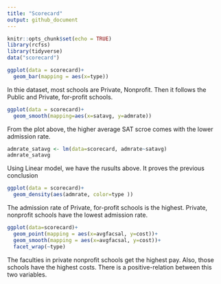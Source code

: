 ```yaml
---
title: "Scorecard"
output: github_document
---
```


```r
knitr::opts_chunk$set(echo = TRUE)
library(rcfss)
library(tidyverse)
data("scorecard")

```


```r
ggplot(data = scorecard)+
  geom_bar(mapping = aes(x=type))
```

In thie dataset, most schools are Private, Nonprofit. Then it follows the Public and Private, for-profit schools.

```r
ggplot(data = scorecard)+
  geom_smooth(mapping=aes(x=satavg, y=admrate))
```

From the plot above, the higher average SAT scroe comes with the lower admission rate.

```r
admrate_satavg <- lm(data=scorecard, admrate~satavg)
admrate_satavg
```

Using Linear model, we have the rusults above. It proves the previous conclusion

```r
ggplot(data = scorecard)+
  geom_density(aes(admrate, color=type ))
```

The admission rate of Private, for-profit schools is the highest. Private, nonprofit schools have the lowest admission rate.

```r
ggplot(data=scorecard)+
  geom_point(mapping = aes(x=avgfacsal, y=cost))+
  geom_smooth(mapping = aes(x=avgfacsal, y=cost))+
  facet_wrap(~type)
```

The faculties in private nonprofit schools get the highest pay. Also, those schools have the highest costs. There is a positive-relation between this two variables.

